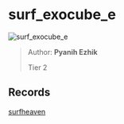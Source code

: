 
# surf_exocube_e

![surf_exocube_e](https://raw.githubusercontent.com/Sayt123/SurfMapPics/Maps-and-bonuses/csgo/surf_exocube_e.jpg)

> Author: **Pyanih Ezhik**
>
> Tier 2

## Records

[surfheaven](https://surfheaven.eu/map/surf_exocube_e)
